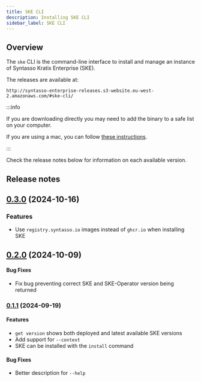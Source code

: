 ```yaml
---
title: SKE CLI
description: Installing SKE CLI
sidebar_label: SKE CLI
---
```


## Overview

The `ske` CLI is the command-line interface to install and manage an instance of
Syntasso Kratix Enterprise (SKE).

The releases are available at:

```
http://syntasso-enterprise-releases.s3-website.eu-west-2.amazonaws.com/#ske-cli/
```

:::info

If you are downloading directly you may need to add the binary to a safe list on your
computer.

If you are using a mac, you can follow
[these instructions](https://support.apple.com/en-gb/guide/mac-help/mchleab3a043/mac).

:::

Check the release notes below for information on each available version.

## Release notes

## [0.3.0](http://syntasso-enterprise-releases.s3-website.eu-west-2.amazonaws.com/#ske-cli/v0.3.0/) (2024-10-16)

### Features

* Use `registry.syntasso.io` images instead of `ghcr.io` when installing SKE

## [0.2.0](http://syntasso-enterprise-releases.s3-website.eu-west-2.amazonaws.com/#ske-cli/v0.2.0/) (2024-10-09)

#### Bug Fixes

* Fix bug preventing correct SKE and SKE-Operator version being returned

### [0.1.1](http://syntasso-enterprise-releases.s3-website.eu-west-2.amazonaws.com/#ske-cli/v0.1.1/) (2024-09-19)

#### Features

* `get version` shows both deployed and latest available SKE versions
* Add support for `--context`
* SKE can be installed with the `install` command


#### Bug Fixes

* Better description for `--help`
